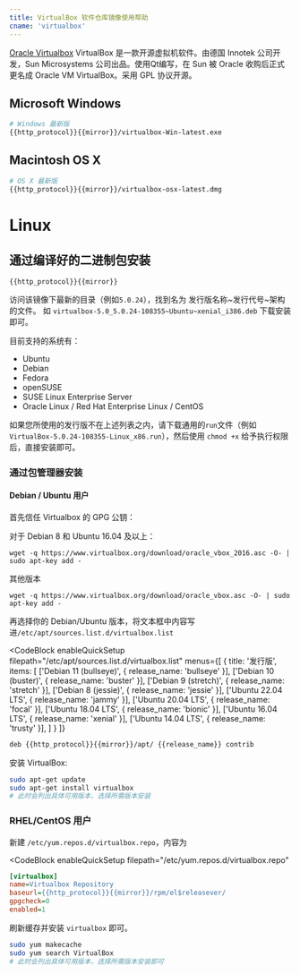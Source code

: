```yaml
---
title: VirtualBox 软件仓库镜像使用帮助
cname: 'virtualbox'
---
```


[Oracle Virtualbox](https://www.virtualbox.org/) VirtualBox 是一款开源虚拟机软件。由德国 Innotek 公司开发，Sun Microsystems 公司出品。使用Qt编写，在 Sun 被 Oracle 收购后正式更名成 Oracle VM VirtualBox。采用 GPL 协议开源。

## Microsoft Windows

<CodeBlock>

```bash
# Windows 最新版
{{http_protocol}}{{mirror}}/virtualbox-Win-latest.exe
```

</CodeBlock>


## Macintosh OS X

<CodeBlock>

```bash
# OS X 最新版
{{http_protocol}}{{mirror}}/virtualbox-osx-latest.dmg
```

</CodeBlock>

# Linux

## 通过编译好的二进制包安装

<CodeBlock>

```
{{http_protocol}}{{mirror}}
```

</CodeBlock>

访问该镜像下最新的目录（例如`5.0.24`），找到名为 发行版名称~发行代号~架构 的文件。
如 `virtualbox-5.0_5.0.24-108355~Ubuntu~xenial_i386.deb` 下载安装即可。

目前支持的系统有：

* Ubuntu
* Debian
* Fedora
* openSUSE
* SUSE Linux Enterprise Server
* Oracle Linux / Red Hat Enterprise Linux / CentOS

如果您所使用的发行版不在上述列表之内，请下载通用的`run`文件（例如`VirtualBox-5.0.24-108355-Linux_x86.run`），然后使用 `chmod +x` 给予执行权限后，直接安装即可。

### 通过包管理器安装

#### Debian / Ubuntu 用户

首先信任 Virtualbox 的 GPG 公钥：

对于 Debian 8 和 Ubuntu 16.04 及以上：

```shell
wget -q https://www.virtualbox.org/download/oracle_vbox_2016.asc -O- | sudo apt-key add -
```

其他版本

```shell
wget -q https://www.virtualbox.org/download/oracle_vbox.asc -O- | sudo apt-key add -
```

再选择你的 Debian/Ubuntu 版本，将文本框中内容写进`/etc/apt/sources.list.d/virtualbox.list`

<CodeBlock
  enableQuickSetup
  filepath="/etc/apt/sources.list.d/virtualbox.list"
  menus={[
    {
      title: '发行版',
      items: [
        ['Debian 11 (bullseye)', { release_name: 'bullseye' }],
        ['Debian 10 (buster)', { release_name: 'buster' }],
        ['Debian 9 (stretch)', { release_name: 'stretch' }],
        ['Debian 8 (jessie)', { release_name: 'jessie' }],
        ['Ubuntu 22.04 LTS', { release_name: 'jammy' }],
        ['Ubuntu 20.04 LTS', { release_name: 'focal' }],
        ['Ubuntu 18.04 LTS', { release_name: 'bionic' }],
        ['Ubuntu 16.04 LTS', { release_name: 'xenial' }],
        ['Ubuntu 14.04 LTS', { release_name: 'trusty' }],
      ]
    }
  ]}
>

```bash
deb {{http_protocol}}{{mirror}}/apt/ {{release_name}} contrib
```

</CodeBlock>

安装 VirtualBox:

```bash
sudo apt-get update
sudo apt-get install virtualbox
# 此时会列出具体可用版本，选择所需版本安装
```

### RHEL/CentOS 用户


新建 `/etc/yum.repos.d/virtualbox.repo`，内容为

<CodeBlock
  enableQuickSetup
  filepath="/etc/yum.repos.d/virtualbox.repo"
>

```ini
[virtualbox]
name=Virtualbox Repository
baseurl={{http_protocol}}{{mirror}}/rpm/el$releasever/
gpgcheck=0
enabled=1
```

</CodeBlock>

刷新缓存并安装 `virtualbox` 即可。

```bash
sudo yum makecache
sudo yum search VirtualBox
# 此时会列出具体可用版本，选择所需版本安装即可
```
